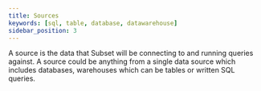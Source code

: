 ```yaml
---
title: Sources
keywords: [sql, table, database, datawarehouse]
sidebar_position: 3
---
```


A source is the data that Subset will be connecting to and running queries against. A source could be anything from a single data source which includes databases, warehouses which can be tables or written SQL queries.
